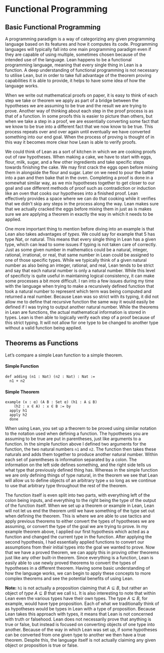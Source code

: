 # Functional Programming

## Basic Functional Programming

A programming paradigm is a way of categorizing any given programming language based on its features and how it computes its code. Programming languages will typically fall into one main programming paradigm even if they are capable of using multiple, sometimes chosen because of the intended use of the language. Lean happens to be a functional programming language, meaning that every single thing in Lean is a function. A deep understanding of functional programming is not necessary to utilise Lean, but in order to take full advantage of the theorem proving capabilities it is able to provide, it helps to have some idea of how the language works. 

When we write out mathematical proofs on paper, it is easy to think of each step we take or theorem we apply as part of a bridge between the hypotheses we are assuming to be true and the result we are trying to prove. Another way of thinking about each step in the proof process is as that of a function. In some proofs this is easier to picture than others, but when we take a step in a proof, we are essentially converting some fact that we know to be true into a different fact that we now know to be true. This process repeats over and over again until eventually we have converted something into our end goal. When the process of proving is thought of in this way it becomes more clear how Lean is able to verify proofs. 

We could think of Lean as a sort of kitchen in which we are cooking proofs out of raw hypotheses. When making a cake, we have to start with eggs, flour, milk, sugar, and a few other ingredients and take specific steps towards finishing the cake. We may first crack the eggs open before mixing them in alongside the flour and sugar. Later on we need to pour the batter into a pan and then bake that in the oven. Completing a proof is done in a somewhat similar way, as we mix hypotheses together to get closer to our goal and use different methods of proof such as contradiction or induction like an oven that cooks our hypotheses into a finished proof. Lean effectively provides a space where we can do that cooking while it verifies that we didn't skip any steps in the process along the way. Lean makes sure that we actually cracked the eggs before mixing them in just as is makes sure we are applying a theorem in exactly the way in which it needs to be applied.

One more important thing to mention before diving into an example is that Lean also takes advantages of *types.* We could say for example that $5$ has type Nat, or natural. This means that every single thing in Lean has a given type, which can lead to some issues if typing is not taken care of correctly. Just as some given number in mathematics could be a natural, integer, rational, irrational, or real, that same number in Lean could be assigned to one of those specific types. While we typically think of a given natural number as also being an integer, rational, and real, Lean tends to be strict and say that each natural number is only a natural number. While this level of specificty is quite useful in maintaining logical consistency, it can make some processes a bit more difficult. I ran into a few issues during my time with the language when trying to make a recursively defined function that took a natural number to represent which term was being computed and returned a real number. Because Lean was so strict with its typing, it did not allow me to define that recursive function the same way it would easily be defined if I was trying to output another natural number. While the theorems in Lean are functions, the actual mathematical information is stored in types. Lean is then able to logically verify each step of a proof because of this strict typing. It will not allow for one type to be changed to another type without a valid function being applied.

## Theorems as Functions

Let's compare a simple Lean function to a simple theorem.

#### Simple Function
```lean
def adding (n1 : Nat) (n2 : Nat) : Nat := 
  n1 + n2
```

#### Simple Theorem
```lean
example (x : α) (A B : Set α) (h1 : A ⊆ B) 
    (h2 : x ∈ A) : x ∈ B := by
  apply h1
  apply h2
  done
```

When using Lean, you set up a theorem to be proved using similar notation to the notation used when defining a function. The hypotheses you are assuming to be true are put in parentheses, just like arguments to a function. In the simple function above I defined two arguments for the function, the two natural numbers `n1` and `n2`. The function then takes these naturals and adds them together to produce another natural number. Within each set of parentheses is information separated by a colon. The information on the left side defines something, and the right side tells us what type that previously defined thing has. Whereas in the simple function we are only defining things of type natural, in the theorem we see that Lean will allow us to define objects of an arbitrary type `α` so long as we continue to use that arbitrary type throughout the rest of the theorem.

The function itself is even split into two parts, with everything left of the colon being inputs, and everything to the right being the type of the output of the function itself. When we set up a theorem or example in Lean, Lean will not let us end the theorem until we have something of the type set out when defining the theorem. This is where we are able to use tactics and apply previous theorems to either convert the types of hypotheses we are assuming, or convert the type of the goal we are trying to prove. In my example theorem above, I applied our first hypothesis which acted as a function and changed the current type in the function. After applying the second hypothesis, I had essentially applied functions to convert our assumptions from their initial types into the goal we wanted to prove. Now that we have a proved theorem, we can apply this in proving other theorems just like any other built-in theorem. Since everything is a function, Lean is easily able to use newly proved theorems to convert the types of hypotheses in a different theorem. Having some basic understanding of how the language works, we can begin to apply these concepts to more complex theorems and see the potential benefits of using Lean.

**Note:** `h1` is not actually a proposition claiming that $A \subseteq B,$ but rather an object of *type* $A \subseteq B$ that we call `h1`. It is also interesting to note that within Lean even the various types have their own types. The type $A \subseteq B,$ for example, would have type proposition. Each of what we traditionally think of as hypotheses would be types in Lean with a type of proposition. Because Lean takes this approach with types, it means that Lean is not concerned with truth or falsehood. Lean does not necessarily prove that anything is true or false, but instead is focused on converting objects of one type into another. Because of the way in which Lean was set up, if some hypotheses can be converted from one given type to another we then have a true theorem. Despite this, the language itself is not actually claiming any given object or proposition is true or false.